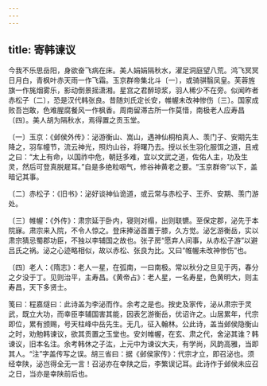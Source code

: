 ```yaml
---
---
---
```

title: 寄韩谏议
---




今我不乐思岳阳，身欲奋飞病在床。美人娟娟隔秋水，濯足洞庭望八荒。鸿飞冥冥日月白，青枫叶赤天雨一作飞霜。玉京群帝集北斗〔一〕，或骑骐翳凤皇。芙蓉旌旗一作旄烟雾乐，影动倒景摇潇湘。星宫之君醉琼浆，羽人稀少不在旁。似闻昨者赤松子〔二〕，恐是汉代韩张良。昔随刘氏定长安，帷幄未改神惨伤〔三〕。国家成败吾岂敢，色难腥腐餐风一作枫香。周南留滞古所一作莫惜，南极老人应寿昌〔四〕。美人胡为隔秋水，焉得置之贡玉堂。

〔一〕玉京：《邺侯外传》：泌游衡山、嵩山，遇神仙桐柏真人、羡门子、安期先生降之，羽车幢节，流云神光，照灼山谷，将曙乃去。授以长生羽化服饵之道，且戒之曰：“太上有命，以国祚中危，朝廷多难，宜以文武之道，佐佑人主，功及生灵，然后可登真脱屣耳。”自是多绝粒咽气，修谷神黄老之要。“玉京群帝”以下，盖暗记其事。

〔二〕赤松子：《旧书》：泌好谈神仙诡道，或云常与赤松子、王乔、安期、羡门游处。

〔三〕帷幄：《外传》：肃宗延于卧内，寝则对榻，出则联镳。至保定郡，泌先于本院寐。肃宗来入院，不令人惊之。登床捧泌首置于膝，久方觉。泌乞游衡岳，实以肃宗猜忌蜀郡功臣，不独以李辅国之故也。张子房“愿弃人间事，从赤松子游”以避吕氏之祸。泌之心迹略相似，故以赤松、张良为比。又曰“帷幄未改神惨伤”也。

〔四〕老人：《隋志》：老人一星，在弧南，一曰南极。常以秋分之旦见于丙，春分之夕没于丁。见则治平，主寿昌。《黄帝占》：老人星，一名寿星，色黄明大，则主寿昌，天下多贤士。

笺曰：程嘉燧曰：此诗盖为李泌而作。余考之是也。按史及家传，泌从肃宗于灵武，既立大功，而幸臣李辅国害其能，因表乞游衡岳，优诏许之。山居累年，代宗即位，累有颁赐，号天柱峰中岳先生。无几，征入翰林。公此诗，盖当邺侯隐衡山之时，劝勉韩谏议，欲其贡置之玉堂也。安刘帷幄，在玄、肃之代，舍泌其谁？韩谏议，旧本名注。余考韩休之子汯，上元中为谏议大夫，有学尚，风韵高雅，当即其人。“注”字盖传写之误。胡三省曰：据《邺侯家传》：代宗才立，即召泌也。须经幸陕，泌岂得全无一言！召泌亦在幸陕之后，李繁误记耳。此诗作于邺侯未应召之日，当亦是幸陕前后也。